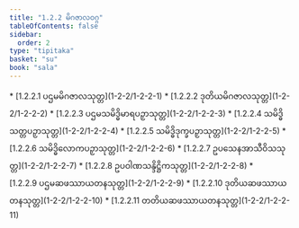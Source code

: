 ```yaml
---
title: "1.2.2 မိဂဇာလဝဂ္ဂ"
tableOfContents: false
sidebar:
  order: 2
type: "tipitaka"
basket: "su"
book: "sala"
---
```



<DynamicBreadcrumb />



<TableOfContents book="sala" section="1.2.2">
* [1.2.2.1 ပဌမမိဂဇာလသုတ္တ](1-2-2/1-2-2-1)
* [1.2.2.2 ဒုတိယမိဂဇာလသုတ္တ](1-2-2/1-2-2-2)
* [1.2.2.3 ပဌမသမိဒ္ဓိမာရပဉှာသုတ္တ](1-2-2/1-2-2-3)
* [1.2.2.4 သမိဒ္ဓိသတ္တပဉှာသုတ္တ](1-2-2/1-2-2-4)
* [1.2.2.5 သမိဒ္ဓိဒုက္ခပဉှာသုတ္တ](1-2-2/1-2-2-5)
* [1.2.2.6 သမိဒ္ဓိလောကပဉှာသုတ္တ](1-2-2/1-2-2-6)
* [1.2.2.7 ဥပသေနအာသီဝိသသုတ္တ](1-2-2/1-2-2-7)
* [1.2.2.8 ဥပဝါဏသန္ဒိဋ္ဌိကသုတ္တ](1-2-2/1-2-2-8)
* [1.2.2.9 ပဌမဆဖဿာယတနသုတ္တ](1-2-2/1-2-2-9)
* [1.2.2.10 ဒုတိယဆဖဿာယတနသုတ္တ](1-2-2/1-2-2-10)
* [1.2.2.11 တတိယဆဖဿာယတနသုတ္တ](1-2-2/1-2-2-11)
</TableOfContents>